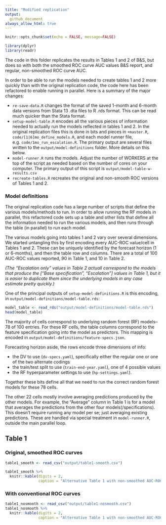 ```yaml
---
title: "Modified replication"
output: 
  github_document
always_allow_html: true
---
```


```r
knitr::opts_chunk$set(echo = FALSE, message=FALSE)

library(dplyr)
library(readr)
```

The code in this folder replicates the results in Tables 1 and 2 of B&S, but does so with both the smoothed ROC curve AUC values B&S report, and regular, non-smoothed ROC curve AUC. 

In order to be able to run the models needed to create tables 1 and 2 more quickly than with the original replication code, the code here has been refactored to enable running in parallel. Here is a summary of the major changes:

- `re-save-data.R` changes the format of the saved 1-month and 6-month data versions from Stata 13 .dta files to R .rds format. This can be read much quicker than the Stata format. 
- `setup-model-table.R` encodes all the various pieces of information needed to actually run the models reflected in tables 1 and 2. In the original replication files this is done in bits and pieces in `+master.R`, `code/[1|6]mo_define_models.R`, and each model runner file, e.g. `code/1mo_run_escalation.R`. The primary output are several files written to the `output/model-definitions` folder. More details on this below.
- `model-runner.R` runs the models. Adjust the number of WORKERS at the top of the script as needed based on the number of cores on your computer. The primary output of this script is `output/model-table-w-results.csv`
- `recreate-tables.R` recreates the original and non-smooth ROC versions of Tables 1 and 2. 

### Model definitions

The original replication code has a large number of scripts that define the various models/methods to run. In order to allow running the RF models in parallel, this refactored code sets up a table and other lists that define all the information needed to run the various models, and then runs through the table (in parallel) to run each model. 

The various models going into tables 1 and 2 vary over several dimensions. We started untangling this by first encoding every AUC-ROC value/cell in Tables 1 and 2. These can be uniquely identified by the forecast horizon (1 or 6-months), and then the table row and columns. There are a total of 100 AUC-ROC values reported, 90 in Table 1, and 10 in Table 2. 

_(The "Escalation only" values in Table 2 actuall correspond to the models that produce the \["Base specification", "Escalation"\] values in Table 1, but it is easier to duplicate them since the underlying models in any case estimate pretty quickly.)_

One of the principal outputs of `setup-model-definitions.R` is this encoding, in `output/model-definitions/model-table.rds`:

```r
model_table <- read_rds("output/model-definitions/model-table.rds")
head(model_table)
```

The majority of cells correspond to underlying random forest (RF) models--78 of 100 entries. For these RF cells, the table columns correspond to the feature specification going into the model as predictors. This mapping is encoded in `output/model-definitions/feature-specs.json`. 

Forecasting horizon aside, the rows encode three dimensions of info:

- the DV to use (`dv-specs.yaml`), specifically either the regular one or one of the two alternate codings
- the train/test split to use (`train-end-year.yaml`), one of 4 possible values
- the RF hyperparameter settings to use (`hp-settings.yaml`). 

Together these bits define all that we need to run the correct random forest models for these 78 cells. 

The other 22 cells mostly involve averaging predictions produced by the other models. For example, the "Average" column in Table 1 is for a model that averages the predictions from the other four models(/specifications). This doesn't require running any model per se; just averaging existing predictions. These are handled via special treatment in `model-runner.R`, outside the main parallel loop. 


## Table 1

### Original, smoothed ROC curves

```r
table1_smooth <- read_csv("output/table1-smooth.csv")

table1_smooth %>%
  knitr::kable(digits = 2,
               caption = "Alternative Table 1 with non-smoothed AUC-ROC")
```


### With conventional ROC curves

```r
table1_nosmooth <- read_csv("output/table1-nosmooth.csv")
table1_nosmooth %>%
  knitr::kable(digits = 2,
               caption = "Alternative Table 1 with non-smoothed AUC-ROC")
```


